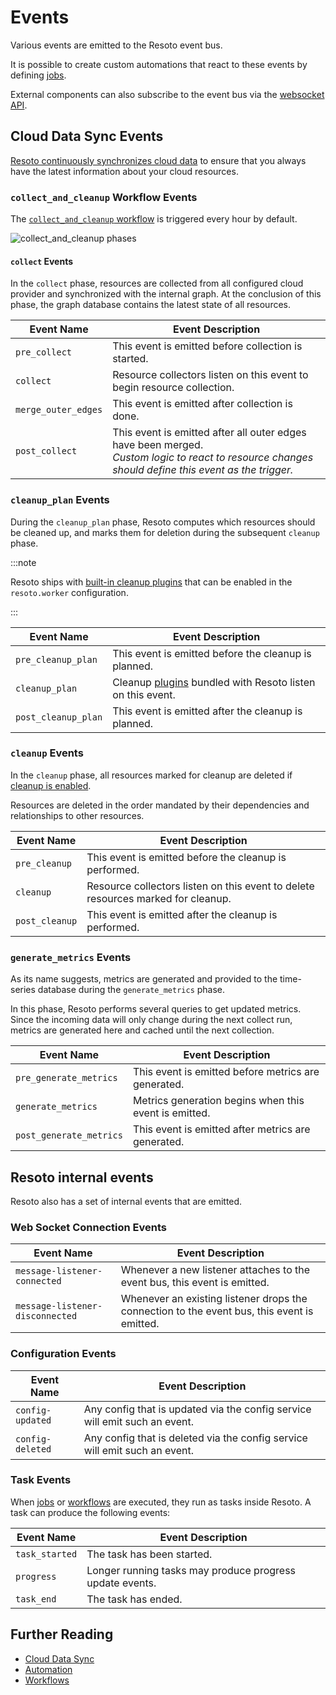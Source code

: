 # Events

Various events are emitted to the Resoto event bus.

It is possible to create custom automations that react to these events by defining [jobs](../../concepts/automation/index.mdx#jobs).

External components can also subscribe to the event bus via the [websocket API](../api/web-socket-register-as-event-listener-and-receive-all-events.api.mdx).

## Cloud Data Sync Events

[Resoto continuously synchronizes cloud data](../../concepts/cloud-data-sync/index.mdx) to ensure that you always have the latest information about your cloud resources.

### `collect_and_cleanup` Workflow Events

The [`collect_and_cleanup` workflow](../workflows/index.mdx#collect_and_cleanup-workflow) is triggered every hour by default.

![`collect_and_cleanup` phases](./img/collect_and_cleanup.png)

#### `collect` Events

In the `collect` phase, resources are collected from all configured cloud provider and synchronized with the internal graph. At the conclusion of this phase, the graph database contains the latest state of all resources.

| Event Name          | Event Description                                                                                                                                       |
| ------------------- | ------------------------------------------------------------------------------------------------------------------------------------------------------- |
| `pre_collect`       | This event is emitted before collection is started.                                                                                                     |
| `collect`           | Resource collectors listen on this event to begin resource collection.                                                                                  |
| `merge_outer_edges` | This event is emitted after collection is done.                                                                                                         |
| `post_collect`      | This event is emitted after all outer edges have been merged.<br />_Custom logic to react to resource changes should define this event as the trigger._ |

### `cleanup_plan` Events

During the `cleanup_plan` phase, Resoto computes which resources should be cleaned up, and marks them for deletion during the subsequent `cleanup` phase.

:::note

Resoto ships with [built-in cleanup plugins](../components/plugins/index.mdx) that can be enabled in the `resoto.worker` configuration.

:::

| Event Name          | Event Description                                                                            |
| ------------------- | -------------------------------------------------------------------------------------------- |
| `pre_cleanup_plan`  | This event is emitted before the cleanup is planned.                                         |
| `cleanup_plan`      | Cleanup [plugins](../components/plugins/index.mdx) bundled with Resoto listen on this event. |
| `post_cleanup_plan` | This event is emitted after the cleanup is planned.                                          |

### `cleanup` Events

In the `cleanup` phase, all resources marked for cleanup are deleted if [cleanup is enabled](../../concepts/resource-management/cleanup.mdx#enabling-cleanup).

Resources are deleted in the order mandated by their dependencies and relationships to other resources.

| Event Name     | Event Description                                                                |
| -------------- | -------------------------------------------------------------------------------- |
| `pre_cleanup`  | This event is emitted before the cleanup is performed.                           |
| `cleanup`      | Resource collectors listen on this event to delete resources marked for cleanup. |
| `post_cleanup` | This event is emitted after the cleanup is performed.                            |

### `generate_metrics` Events

As its name suggests, metrics are generated and provided to the time-series database during the `generate_metrics` phase.

In this phase, Resoto performs several queries to get updated metrics. Since the incoming data will only change during the next collect run, metrics are generated here and cached until the next collection.

| Event Name              | Event Description                                     |
| ----------------------- | ----------------------------------------------------- |
| `pre_generate_metrics`  | This event is emitted before metrics are generated.   |
| `generate_metrics`      | Metrics generation begins when this event is emitted. |
| `post_generate_metrics` | This event is emitted after metrics are generated.    |

## Resoto internal events

Resoto also has a set of internal events that are emitted.

### Web Socket Connection Events

| Event Name                      | Event Description                                                                           |
| ------------------------------- | ------------------------------------------------------------------------------------------- |
| `message-listener-connected`    | Whenever a new listener attaches to the event bus, this event is emitted.                   |
| `message-listener-disconnected` | Whenever an existing listener drops the connection to the event bus, this event is emitted. |

### Configuration Events

| Event Name       | Event Description                                                          |
| ---------------- | -------------------------------------------------------------------------- |
| `config-updated` | Any config that is updated via the config service will emit such an event. |
| `config-deleted` | Any config that is deleted via the config service will emit such an event. |

### Task Events

When [jobs](../cli/action-commands/job/index.mdx) or [workflows](../cli/action-commands/workflow/index.mdx) are executed, they run as tasks inside Resoto. A task can produce the following events:

| Event Name     | Event Description                                        |
| -------------- | -------------------------------------------------------- |
| `task_started` | The task has been started.                               |
| `progress`     | Longer running tasks may produce progress update events. |
| `task_end`     | The task has ended.                                      |

## Further Reading

- [Cloud Data Sync](../../concepts/cloud-data-sync/index.mdx)
- [Automation](../../concepts/automation/index.mdx)
- [Workflows](../workflows/index.mdx)

